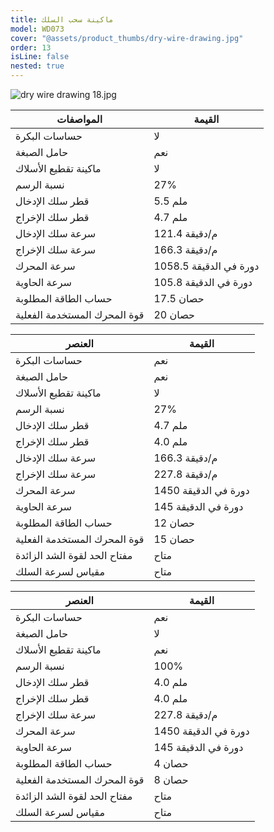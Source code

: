 ```yaml
---
title: ماكينة سحب السلك
model: WD073
cover: "@assets/product_thumbs/dry-wire-drawing.jpg"
order: 13
isLine: false
nested: true
---
```



<ProductTabs />

![dry wire drawing 18.jpg](@assets/article_images/dry-wire-drawing/dry-wire-drawing-18.jpg)

<a href="/ar/products/ar/wire-drawing-machine">
	<ProductHead title="ماكينة سحب الأسلاك" model="WD073" />
</a>

| المواصفات                    | القيمة                 |
| ---------------------------- | ---------------------- |
| حساسات البكرة                | لا                     |
| حامل الصبغة                  | نعم                    |
| ماكينة تقطيع الأسلاك         | لا                     |
| نسبة الرسم                   | 27%                    |
| قطر سلك الإدخال              | 5.5 ملم                |
| قطر سلك الإخراج              | 4.7 ملم                |
| سرعة سلك الإدخال             | 121.4 م/دقيقة          |
| سرعة سلك الإخراج             | 166.3 م/دقيقة          |
| سرعة المحرك                  | 1058.5 دورة في الدقيقة |
| سرعة الحاوية                 | 105.8 دورة في الدقيقة  |
| حساب الطاقة المطلوبة         | 17.5 حصان              |
| قوة المحرك المستخدمة الفعلية | 20 حصان                |

<a href="/ar/products/ar/wire-drawing-machine">
	<ProductHead title="ماكينة سحب الأسلاك" model="WD073" />
</a>

| العنصر                       | القيمة               |
| ---------------------------- | -------------------- |
| حساسات البكرة                | نعم                  |
| حامل الصبغة                  | نعم                  |
| ماكينة تقطيع الأسلاك         | لا                   |
| نسبة الرسم                   | 27%                  |
| قطر سلك الإدخال              | 4.7 ملم              |
| قطر سلك الإخراج              | 4.0 ملم              |
| سرعة سلك الإدخال             | 166.3 م/دقيقة        |
| سرعة سلك الإخراج             | 227.8 م/دقيقة        |
| سرعة المحرك                  | 1450 دورة في الدقيقة |
| سرعة الحاوية                 | 145 دورة في الدقيقة  |
| حساب الطاقة المطلوبة         | 12 حصان              |
| قوة المحرك المستخدمة الفعلية | 15 حصان              |
| مفتاح الحد لقوة الشد الزائدة | متاح                 |
| مقياس لسرعة السلك            | متاح                 |

<a href="/ar/products/ar/wire-drawing-machine">
	<ProductHead title="ماكينة سحب الأسلاك" model="WD073" />
</a>

| العنصر                       | القيمة               |
| ---------------------------- | -------------------- |
| حساسات البكرة                | نعم                  |
| حامل الصبغة                  | لا                   |
| ماكينة تقطيع الأسلاك         | نعم                  |
| نسبة الرسم                   | 100%                 |
| قطر سلك الإدخال              | 4.0 ملم              |
| قطر سلك الإخراج              | 4.0 ملم              |
| سرعة سلك الإخراج             | 227.8 م/دقيقة        |
| سرعة المحرك                  | 1450 دورة في الدقيقة |
| سرعة الحاوية                 | 145 دورة في الدقيقة  |
| حساب الطاقة المطلوبة         | 4 حصان               |
| قوة المحرك المستخدمة الفعلية | 8 حصان               |
| مفتاح الحد لقوة الشد الزائدة | متاح                 |
| مقياس لسرعة السلك            | متاح                 |
